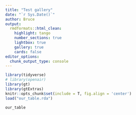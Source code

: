 ```yaml
---
title: "Test gallery"
date: "`r Sys.Date()`"
author: Bruce
output:
  rmdformats::html_clean: 
    highlight: tango
    number_sections: true
    lightbox: true
    gallery: true
    cards: false
editor_options: 
  chunk_output_type: console
---
```


```r
library(tidyverse)
# library(openair)
library(gt)
library(gtExtras)
knitr::opts_chunk$set(include = T, fig.align = 'center')
load("our_table.rda")
```

```r
our_table
```
